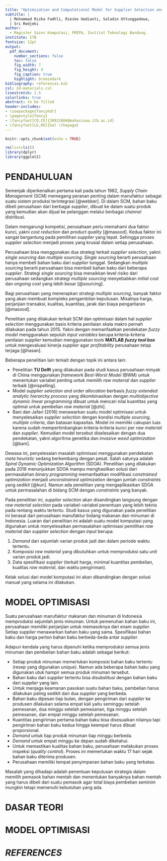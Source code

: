 ```yaml
---
title: "Optimization and Computational Model for Supplier Selection and Raw-Material Composition: Case Study PT. NFI."
subtitle: |
  | Mohammad Rizka Fadhli, Rieske Hadianti, Saladin Uttunggadewa, 
  | Sri Redjeki
author: 
  - Magister Sains Komputasi, FMIPA, Institut Teknologi Bandung.
institute: ITB
fontsize: 12pt
output: 
  pdf_document:
    number_sections: false
    toc: false
    fig_width: 7
    fig_height: 4
    fig_caption: true
    highlight: breezedark
bibliography: references.bib
csl: 2d-materials.csl
linestretch: 1.5
colorlinks: true
abstract: to be filled
header-includes:
- \usepackage{fancyhdr}
- \pagestyle{fancy}
- \fancyfoot[CO,CE]{20921004@mahasiswa.itb.ac.id}
- \fancyfoot[LE,RO]{hal \thepage}
---
```



```r
knitr::opts_chunk$set(echo = TRUE)

rm(list=ls())
library(dplyr)
library(ggplot2)
```

# PENDAHULUAN

Semenjak diperkenalkan pertama kali pada tahun 1982, _Supply Chain Management_ (SCM) memegang peranan penting dalam manufaktur sebagai suatu sistem produksi terintegrasi [@webber]. Di dalam SCM, bahan baku dibeli perusahaan dari berbagai _supplier_, dibuat ke dalam suatu produk yang kemudian akan dijual ke pelanggan melalui berbagai _channel_ distribusi.

Dalam mengarungi kompetisi, perusahaan perlu memahami dua faktor kunci, yakni _cost reduction_ dan _product quality_ [@masood]. Kedua faktor ini sangat bergantung pada pemilihan _supplier_ yang tepat. Sehingga proses _supplier selection_ menjadi proses yang krusial dalam setiap perusahaan.

Perusahaan bisa menggunakan dua strategi terkait _supplier selection_, yakni: _single sourcing_ dan _multiple sourcing_. _Single sourcing_ berarti perusahaan hanya membeli bahan baku dari _supplier_ tunggal. Sedangkan _multiple sourcing_ berarti perusahaan bisa membeli bahan baku dari beberapa _supplier_. Strategi _single sourcing_ bisa menaikkan level risiko dari perusahaan sedangkan strategi _multiple sourcing_ menyebabkan _initial cost_ dan _ongoing cost_ yang lebih besar [@sourcing].

Bagi perusahaan yang menerapkan strategi _multiple sourcing_, banyak faktor yang akan membuat kompleks pengambilan keputusan. Misalnya harga, perjanjian transaksi, kualitas, kuantitas, jarak dan biaya pengantaran [@masood].

Penelitian yang dilakukan terkait SCM dan optimisasi dalam hal _supplier selection_ menggunakan basis kriteria penilaian skala makro pernah dilakukan pada tahun 2015. Yakni dengan memanfaatkan pendekatan _fuzzy model_ menggunakan sepuluh _input variables_ berupa kriteria-kriteria penilaian _supplier_ kemudian menggunakan _tools_ __MATLAB__ ___fuzzy tool box___ untuk mengevaluasi kinerja _supplier_ agar _profitability_ perusahaan tetap terjaga [@hasan]. 

Beberapa penelitian lain terkait dengan topik ini antara lain: 

- Penelitian __TU Delft__ yang dilakukan pada studi kasus perusahaan minyak di China menggunakan _framework Best-Worst Model_ (BWM) untuk menentukan variabel penting untuk memilih _raw material_ dan _supplier_ terbaik [@nispelling].
- Model _supplier selection and order allocation_ berbasis _fuzzy extended analytic hierarchy process_ yang dikombinasikan dengan _multiobjective dynamic linear programming_ dibuat untuk mencari nilai kuantitas yang optimal untuk pembelian _raw material_ [@zhi].
- Bani dan Jafari (2016) menawarkan suatu model optimisasi untuk menyelesaikan _supplier selection_ dengan kondisi _multiple sourcing_, _multiple criteria_, dan batasan kapasitas. Model ini memiliki cakupan luas karena sudah mempertimbangkan kriteria-kriteria kunci per _raw material_ dan _supplier_. Kemudian model tersebut diselesaikan dengan dua pendekatan, yakni algoritma genetika dan _invasive weed optimization_ [@bani].

Dewasa ini, penyelesaian masalah optimisasi menggunakan pendekatan _meta heuristic_ sedang berkembang dengan pesat. Salah satunya adalah _Spiral Dynamic Optimization Algorithm_ (SDOA). Penelitian yang dilakukan pada 2016 menunjukkan SDOA mampu menghasilkan solusi dari permasalahan _binary programming_ memanfaatkan modifikasi _constrained optimization_ menjadi _unconstrained optimization_ dengan jumlah _constraints_ yang sedikit [@kun]. Namun ada penelitian yang mengaplikasikan SDOA untuk permasalahan di bidang SCM dengan _constraints_ yang banyak.

Pada penelitian ini, _supplier selection_ akan disandingkan langsung dengan _raw material selection_ pada variabel-variabel penentuan yang lebih teknis pada rentang waktu tertentu. Studi kasus yang digunakan pada penelitian ini berasal dari perusahaan manufaktur bidang makanan dan minuman di Indonesia. Luaran dari penelitian ini adalah suatu model komputasi yang digunakan untuk menyelesaikan permasalahan optimisasi pemilihan _raw material_ dan _supplier selection_ dengan _input_ berupa:

1. _Demand_ dari sejumlah varian produk jadi dan dalam periode waktu tertentu.
1. Komposisi _raw material_ yang dibutuhkan untuk memproduksi satu unit varian produk jadi.
1. Data spesifikasi _supplier_ (terkait harga, minimal kuantitas pembelian, kualitas _raw material_, dan waktu pengiriman).

Kelak solusi dari model komputasi ini akan dibandingkan dengan solusi manual yang selama ini dilakukan.

\newpage

# MODEL OPTIMISASI

Suatu perusahaan manufaktur makanan dan minuman di Indonesia memproduksi sejumlah jenis minuman. Untuk pemenuhan bahan baku ini, perusahaan memiliki perjanjian untuk memasoknya dari enam _supplier_. Setiap _supplier_ menawarkan bahan baku yang sama. Spesifikasi bahan baku dan harga perton bahan baku berbeda-beda antar _supplier_.

Adapun kendala yang harus dipenuhi ketika memproduksi semua jenis minuman dan pembelian bahan baku adalah sebagai berikut:

- Setiap produk minuman memerlukan komposisi bahan baku tertentu (resep yang digunakan _unique_). Namun ada beberapa bahan baku yang digunakan utuk hampir semua produk minuman tersebut. 
- Bahan baku dari _supplier_ tertentu bisa disubstitusi dengan bahan baku dari _supplier_ yang lain.
- Untuk menjaga keamanan pasokan suatu bahan baku, pembelian harus dilakukan paling sedikit dari dua _supplier_ yang berbeda.
- Bahan baku dipesan tiap bulan, dengan pengiriman dari _supplier_ ke produsen dilakukan selama empat kali yaitu seminggu setelah pemesanan, dua minggu setelah pemesanan, tiga minggu setelah pemesanan, dan empat minggu setelah pemesanan.
- Kuantitas pengiriman pertama bahan baku bisa disesuaikan nilainya tapi pengiriman bahan baku kedua hingga keempat harus dibuat proporsional. 
- _Demand_ untuk tiap produk minuman tiap minggu berbeda. 
- _Demand_ untuk empat minggu ke depan sudah diketahui.
- Untuk memastikan kualitas bahan baku, perusahaan melakukan proses inspeksi (_quality control_). Proses ini memerlukan waktu 17 hari sejak bahan baku diterima produsen.
- Perusahaan memiliki tempat penyimpanan bahan baku yang terbatas.

Masalah yang dihadapi adalah penentuan keputusan strategis dalam memilih pemasok bahan mentah dan menentukan banyaknya bahan mentah yang harus dibeli dari suatu pemasok agar total biaya pembelian seminim mungkin tetapi memenuhi kebutuhan yang ada.

# DASAR TEORI

# MODEL OPTIMISASI

# _REFERENCES_

